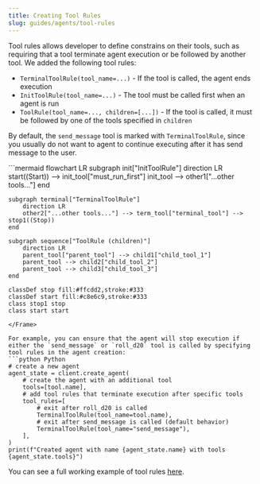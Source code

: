 ```yaml
---
title: Creating Tool Rules
slug: guides/agents/tool-rules
---
```


Tool rules allows developer to define constrains on their tools, such as requiring that a tool terminate agent execution or be followed by another tool. We added the following tool rules: 
*  `TerminalToolRule(tool_name=...)` - If the tool is called, the agent ends execution 
* `InitToolRule(tool_name=...)` - The tool must be called first when an agent is run 
* `ToolRule(tool_name=..., children=[...])` - If the tool is called, it must be followed by one of the tools specified in `children`

<Note> By default, the `send_message` tool is marked with `TerminalToolRule`, since you usually do not want to agent to continue executing after it has send message to the user. </Note>

<Frame>
```mermaid
flowchart LR
    subgraph init["InitToolRule"]
        direction LR
        start((Start)) --> init_tool["must_run_first"]
        init_tool --> other1["...other tools..."]
    end

    subgraph terminal["TerminalToolRule"]
        direction LR
        other2["...other tools..."] --> term_tool["terminal_tool"] --> stop1((Stop))
    end

    subgraph sequence["ToolRule (children)"]
        direction LR
        parent_tool["parent_tool"] --> child1["child_tool_1"]
        parent_tool --> child2["child_tool_2"]
        parent_tool --> child3["child_tool_3"]
    end

    classDef stop fill:#ffcdd2,stroke:#333
    classDef start fill:#c8e6c9,stroke:#333
    class stop1 stop
    class start start
```
</Frame>

For example, you can ensure that the agent will stop execution if either the `send_message` or `roll_d20` tool is called by specifying tool rules in the agent creation:
```python Python
# create a new agent
agent_state = client.create_agent(
    # create the agent with an additional tool
    tools=[tool.name],
    # add tool rules that terminate execution after specific tools
    tool_rules=[
        # exit after roll_d20 is called
        TerminalToolRule(tool_name=tool.name),
        # exit after send_message is called (default behavior)
        TerminalToolRule(tool_name="send_message"),
    ],
)
print(f"Created agent with name {agent_state.name} with tools {agent_state.tools}")

```

You can see a full working example of tool rules [here](https://github.com/letta-ai/letta/blob/0.5.2/examples/tool_rule_usage.py).